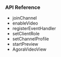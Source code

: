 <PlatformWrapper platform="flutter">

### API Reference

- <Link to="{{Global.API_REF_FLUTTER_ROOT}}/class_irtcengine.html#api_joinchannel">joinChannel</Link>

- <Link to="{{Global.API_REF_FLUTTER_ROOT}}/class_irtcengine.html#api_enablevideo">enableVideo</Link>

- <Link to="{{Global.API_REF_FLUTTER_ROOT}}/class_irtcengine.html#api_addhandler">registerEventHandler</Link>

- <Link to="{{Global.API_REF_FLUTTER_ROOT}}/class_irtcengine.html#api_setclientrole2">setClientRole</Link>

- <Link to="{{Global.API_REF_FLUTTER_ROOT}}/class_irtcengine.html#api_setchannelprofile">setChannelProfile</Link>

- <Link to="{{Global.API_REF_FLUTTER_ROOT}}/class_irtcengine.html#api_startpreview2">startPreview</Link>

- <Link to="{{Global.API_REF_FLUTTER_ROOT}}/class_agoravideoview.html">AgoraVideoView</Link>

</PlatformWrapper>